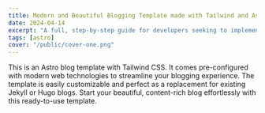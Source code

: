 ```yaml
---
title: Modern and Beautiful Blogging Template made with Tailwind and Astro
date: 2024-04-14
excerpt: "A full, step-by-step guide for developers seeking to implement a portfolio or blog publication with Astro."
tags: [astro]
cover: "/public/cover-one.png"
---
```


This is an Astro blog template with Tailwind CSS. It comes pre-configured with modern web technologies to streamline your blogging experience. The template is easily customizable and perfect as a replacement for existing Jekyll or Hugo blogs. Start your beautiful, content-rich blog effortlessly with this ready-to-use template.
